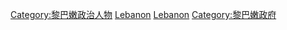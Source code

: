 {{Catnav|頁面分類|人物|各國人物|各國政治人物|黎巴嫩政治人物}}
{{Catnav|頁面分類|人物|各國人物|黎巴嫩人|黎巴嫩政治人物}}

{{catmore}}
{{Commonscat|Prime ministers of Lebanon}}

[[Category:黎巴嫩政治人物|Category:黎巴嫩政治人物]]
[[Category:各國總理|Lebanon]]
[[Category:各国政府首脑|Lebanon]]
[[Category:黎巴嫩政府|Category:黎巴嫩政府]]